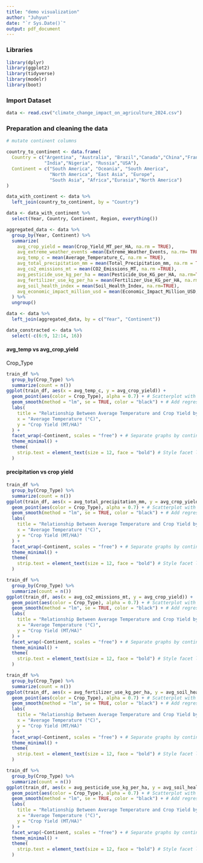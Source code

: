 ```yaml
---
title: "demo visualization"
author: "Juhyun"
date: "`r Sys.Date()`"
output: pdf_document
---
```


### Libraries
```r
library(dplyr)
library(ggplot2)
library(tidyverse)
library(modelr)
library(boot)
```

### Import Dataset
```r
data <- read.csv("climate_change_impact_on_agriculture_2024.csv")
```

### Preparation and cleaning the data

```r
# mutate continent columns

country_to_continent <- data.frame(
  Country = c("Argentina", "Australia", "Brazil","Canada","China","France",
              "India","Nigeria", "Russia","USA"),
  Continent = c("South America", "Oceania", "South America", 
                "North America", "East Asia", "Europe", 
                "South Asia", "Africa","Eurasia","North America")
)

data_with_continent <- data %>%
  left_join(country_to_continent, by = "Country") 

data <- data_with_continent %>%
  select(Year, Country, Continent, Region, everything())

```

```r
aggregated_data <- data %>%
  group_by(Year, Continent) %>%
  summarize(
    avg_crop_yield = mean(Crop_Yield_MT_per_HA, na.rm = TRUE),
    avg_extreme_weather_events =mean(Extreme_Weather_Events, na.rm= TRUE),
    avg_temp_c = mean(Average_Temperature_C, na.rm = TRUE),
    avg_total_precipitation_mm = mean(Total_Precipitation_mm, na.rm = TRUE),
    avg_co2_emissions_mt = mean(CO2_Emissions_MT, na.rm =TRUE),
    avg_pesticide_use_kg_per_ha = mean(Pesticide_Use_KG_per_HA, na.rm=TRUE),
    avg_fertilizer_use_kg_per_ha = mean(Fertilizer_Use_KG_per_HA, na.rm =TRUE),
    avg_soil_health_index = mean(Soil_Health_Index, na.rm=TRUE),
    avg_economic_impact_million_usd = mean(Economic_Impact_Million_USD, na.rm = TRUE)
  ) %>%
  ungroup() 

```

```r
data <- data %>%
  left_join(aggregated_data, by = c("Year", "Continent"))

data_constracted <- data %>%
  select(-c(6:9, 12:14, 16))
```
#### avg_temp vs avg_crop_yield

Crop_Type
```r
train_df %>%
  group_by(Crop_Type) %>%
  summarize(count = n())
ggplot(train_df, aes(x = avg_temp_c, y = avg_crop_yield)) +
  geom_point(aes(color = Crop_Type), alpha = 0.7) + # Scatterplot with transparency
  geom_smooth(method = "lm", se = TRUE, color = "black") + # Add regression lines
  labs(
    title = "Relationship Between Average Temperature and Crop Yield by Continent",
    x = "Average Temperature (°C)",
    y = "Crop Yield (MT/HA)"
  ) +
  facet_wrap(~Continent, scales = "free") + # Separate graphs by continent
  theme_minimal() +
  theme(
    strip.text = element_text(size = 12, face = "bold") # Style facet labels
  )
```
#### precipitation vs crop yield
```r
train_df %>%
  group_by(Crop_Type) %>%
  summarize(count = n())
ggplot(train_df, aes(x = avg_total_precipitation_mm, y = avg_crop_yield)) +
  geom_point(aes(color = Crop_Type), alpha = 0.7) + # Scatterplot with transparency
  geom_smooth(method = "lm", se = TRUE, color = "black") + # Add regression lines
  labs(
    title = "Relationship Between Average Temperature and Crop Yield by Continent",
    x = "Average Temperature (°C)",
    y = "Crop Yield (MT/HA)"
  ) +
  facet_wrap(~Continent, scales = "free") + # Separate graphs by continent
  theme_minimal() +
  theme(
    strip.text = element_text(size = 12, face = "bold") # Style facet labels
  )
```
```r
train_df %>%
  group_by(Crop_Type) %>%
  summarize(count = n())
ggplot(train_df, aes(x = avg_co2_emissions_mt, y = avg_crop_yield)) +
  geom_point(aes(color = Crop_Type), alpha = 0.7) + # Scatterplot with transparency
  geom_smooth(method = "lm", se = TRUE, color = "black") + # Add regression lines
  labs(
    title = "Relationship Between Average Temperature and Crop Yield by Continent",
    x = "Average Temperature (°C)",
    y = "Crop Yield (MT/HA)"
  ) +
  facet_wrap(~Continent, scales = "free") + # Separate graphs by continent
  theme_minimal() +
  theme(
    strip.text = element_text(size = 12, face = "bold") # Style facet labels
  )
```
```r
train_df %>%
  group_by(Crop_Type) %>%
  summarize(count = n())
ggplot(train_df, aes(x = avg_fertilizer_use_kg_per_ha, y = avg_soil_health_index)) +
  geom_point(aes(color = Crop_Type), alpha = 0.7) + # Scatterplot with transparency
  geom_smooth(method = "lm", se = TRUE, color = "black") + # Add regression lines
  labs(
    title = "Relationship Between Average Temperature and Crop Yield by Continent",
    x = "Average Temperature (°C)",
    y = "Crop Yield (MT/HA)"
  ) +
  facet_wrap(~Continent, scales = "free") + # Separate graphs by continent
  theme_minimal() +
  theme(
    strip.text = element_text(size = 12, face = "bold") # Style facet labels
  )
```
```r
train_df %>%
  group_by(Crop_Type) %>%
  summarize(count = n())
ggplot(train_df, aes(x = avg_pesticide_use_kg_per_ha, y = avg_soil_health_index)) +
  geom_point(aes(color = Crop_Type), alpha = 0.7) + # Scatterplot with transparency
  geom_smooth(method = "lm", se = TRUE, color = "black") + # Add regression lines
  labs(
    title = "Relationship Between Average Temperature and Crop Yield by Continent",
    x = "Average Temperature (°C)",
    y = "Crop Yield (MT/HA)"
  ) +
  facet_wrap(~Continent, scales = "free") + # Separate graphs by continent
  theme_minimal() +
  theme(
    strip.text = element_text(size = 12, face = "bold") # Style facet labels
  )
```
